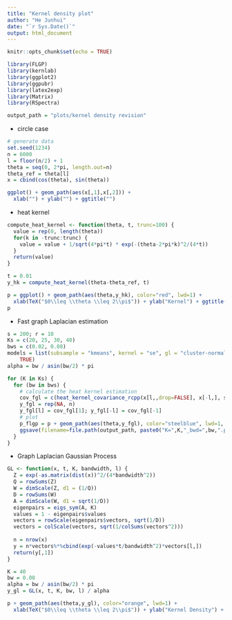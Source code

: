 ```yaml
---
title: "Kernel density plot"
author: "He Junhui"
date: "`r Sys.Date()`"
output: html_document
---
```


```r
knitr::opts_chunk$set(echo = TRUE)
```


```r
library(FLGP)
library(kernlab)
library(ggplot2)
library(ggpubr)
library(latex2exp)
library(Matrix)
library(RSpectra)
```

```r
output_path = "plots/kernel density revision"
```


+ circle case

```r
# generate data
set.seed(1234)
n = 6000
l = floor(n/2) + 1
theta = seq(0, 2*pi, length.out=n)
theta_ref = theta[l]
x = cbind(cos(theta), sin(theta))
```

```r
ggplot() + geom_path(aes(x[,1],x[,2])) +
  xlab("") + ylab("") + ggtitle("")
```

+ heat kernel

```r
compute_heat_kernel <- function(theta, t, trunc=100) {
  value = rep(0, length(theta))
  for(k in -trunc:trunc) {
    value = value + 1/sqrt(4*pi*t) * exp(-(theta-2*pi*k)^2/(4*t))
  }
  return(value)
}

t = 0.01
y_hk = compute_heat_kernel(theta-theta_ref, t)
```

```r
p = ggplot() + geom_path(aes(theta,y_hk), color="red", lwd=1) +
  xlab(TeX("$0\\leq \\theta \\leq 2\\pi$")) + ylab("Kernel") + ggtitle("") + theme_classic()
p
```

+ Fast graph Laplacian estimation

```r
s = 200; r = 10
Ks = c(20, 25, 30, 40)
bws = c(0.02, 0.08)
models = list(subsample = "kmeans", kernel = "se", gl = "cluster-normalized", root =
    TRUE)
alpha = bw / asin(bw/2) * pi
```


```r
for (K in Ks) {
  for (bw in bws) {
    # calculate the heat kernel estimation
    cov_fgl = c(heat_kernel_covariance_rcpp(x[l,,drop=FALSE], x[-l,], s, r, t/bw^2, K, models, bw, nstart = 5)) / alpha
    y_fgl = rep(NA, n)
    y_fgl[l] = cov_fgl[1]; y_fgl[-l] = cov_fgl[-1]
    # plot
    p_flgp = p + geom_path(aes(theta,y_fgl), color="steelblue", lwd=1, linetype="solid")
    ggsave(filename=file.path(output_path, paste0("K=",K,"_bwd=",bw,".pdf")), p_flgp, width=5, height=5)
  }
}
```

+ Graph Laplacian Gaussian Process

```r
GL <- function(x, t, K, bandwidth, l) {
  Z = exp(-as.matrix(dist(x))^2/(4*bandwidth^2))
  Q = rowSums(Z)
  W = dimScale(Z, d1 = (1/Q))
  D = rowSums(W)
  A = dimScale(W, d1 = sqrt(1/D))
  eigenpairs = eigs_sym(A, K)
  values = 1 - eigenpairs$values
  vectors = rowScale(eigenpairs$vectors, sqrt(1/D))
  vectors = colScale(vectors, sqrt(1/colSums(vectors^2)))
  
  n = nrow(x)
  y = n*vectors%*%cbind(exp(-values*t/bandwidth^2)*vectors[l,])
  return(y[,1])
}
```

```r
K = 40
bw = 0.08
alpha = bw / asin(bw/2) * pi
y_gl = GL(x, t, K, bw, l) / alpha
```

```r
p + geom_path(aes(theta,y_gl), color="orange", lwd=1) + 
  xlab(TeX("$0\\leq \\theta \\leq 2\\pi$")) + ylab("Kernel Density") + ggtitle("")
```
